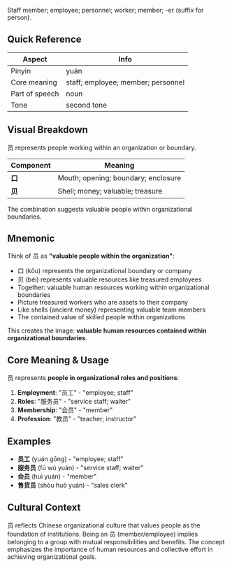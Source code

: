 Staff member; employee; personnel; worker; member; -er (suffix for person).

## Quick Reference

| Aspect         | Info                               |
| -------------- | ---------------------------------- |
| Pinyin         | yuán                               |
| Core meaning   | staff; employee; member; personnel |
| Part of speech | noun                               |
| Tone           | second tone                        |

## Visual Breakdown

员 represents people working within an organization or boundary.

| Component | Meaning                                 |
| --------- | --------------------------------------- |
| **口**    | Mouth; opening; boundary; enclosure     |
| **贝**    | Shell; money; valuable; treasure        |

The combination suggests valuable people within organizational boundaries.

## Mnemonic

Think of 员 as **"valuable people within the organization"**:

- 口 (kǒu) represents the organizational boundary or company
- 贝 (bèi) represents valuable resources like treasured employees
- Together: valuable human resources working within organizational boundaries
- Picture treasured workers who are assets to their company
- Like shells (ancient money) representing valuable team members
- The contained value of skilled people within organizations

This creates the image: **valuable human resources contained within organizational boundaries**.

## Core Meaning & Usage

员 represents **people in organizational roles and positions**:

1. **Employment**: "员工" - "employee; staff"
2. **Roles**: "服务员" - "service staff; waiter"
3. **Membership**: "会员" - "member"
4. **Profession**: "教员" - "teacher; instructor"

## Examples

- **员工** (yuán gōng) - "employee; staff"
- **服务员** (fú wù yuán) - "service staff; waiter"
- **会员** (huì yuán) - "member"
- **售货员** (shòu huò yuán) - "sales clerk"

## Cultural Context

员 reflects Chinese organizational culture that values people as the foundation of institutions. Being an 员 (member/employee) implies belonging to a group with mutual responsibilities and benefits. The concept emphasizes the importance of human resources and collective effort in achieving organizational goals.
